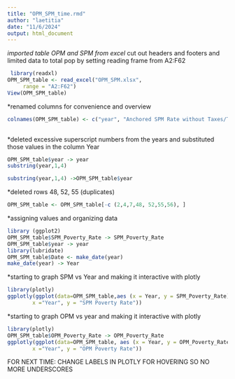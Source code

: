 ```yaml
---
title: "OPM_SPM_time.rmd"
author: "laetitia"
date: "11/6/2024"
output: html_document
---
```


*imported table OPM and SPM from excel
*cut out headers and footers and limited data to total pop by setting reading frame from A2:F62
```r
 library(readxl)
OPM_SPM_table <- read_excel("OPM_SPM.xlsx", 
     range = "A2:F62")
View(OPM_SPM_table)
```

*renamed columns for convenience and overview
```r
colnames(OPM_SPM_table) <- c("year", "Anchored SPM Rate without Taxes/Transfers", "Anchored SPM", "Historical SPM without Taxes/Transfers", "SPM_Poverty_Rate", "OPM_Poverty_Rate" )
                                   
```


*deleted excessive superscript numbers from the years and substituted those values in the column Year
```r
OPM_SPM_table$year -> year
substring(year,1,4)

substring(year,1,4) ->OPM_SPM_table$year
```

*deleted rows 48, 52, 55 (duplicates)
```r
OPM_SPM_table <- OPM_SPM_table[-c (2,4,7,48, 52,55,56), ]
```


*assigning values and organizing data
```r
library (ggplot2)
OPM_SPM_table$SPM_Poverty_Rate -> SPM_Poverty_Rate
OPM_SPM_table$year -> year
library(lubridate)
OPM_SPM_table$Date <- make_date(year)
make_date(year) -> Year
```



*starting to graph SPM vs Year and making it interactive with plotly
```r
library(plotly)
ggplotly(ggplot(data=OPM_SPM_table,aes (x = Year, y = SPM_Poverty_Rate)) + geom_point(color=4) + geom_line(color=4) + theme_classic() + labs(title="Graph of SPM Poverty Rate vs. Year",
        x ="Year", y = "SPM Poverty Rate")) 
```



*starting to graph OPM vs year and making it interactive with plotly
```r
library(plotly)
OPM_SPM_table$OPM_Poverty_Rate -> OPM_Poverty_Rate
ggplotly(ggplot(data=OPM_SPM_table, aes (x = Year, y = OPM_Poverty_Rate)) + geom_point(color=4) + geom_line(color=4) + theme_classic() + labs(title="Graph of OPM Poverty Rate vs. Year",
        x ="Year", y = "OPM Poverty Rate")) 
```





FOR NEXT TIME: CHANGE LABELS IN PLOTLY FOR HOVERING SO NO MORE UNDERSCORES